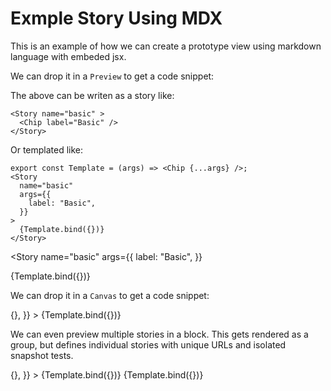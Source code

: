 
<Meta title="MDX/Chip" />


# Exmple Story Using MDX

This is an example of how we can create a prototype view using markdown language with embeded jsx.

We can drop it in a `Preview` to get a code snippet:

<Preview>
  <Chip label="Basic" />
</Preview>

The above can be writen as a story like:
```
<Story name="basic" >
  <Chip label="Basic" />
</Story>
```
Or templated like:
```
export const Template = (args) => <Chip {...args} />;
<Story
  name="basic"
  args={{
    label: "Basic",
  }}
>
  {Template.bind({})}
</Story>

```

<Story
  name="basic"
  args={{
    label: "Basic",
  }}
>
  {Template.bind({})}
</Story>

We can drop it in a `Canvas` to get a code snippet:

<Canvas>
  <Story
    name="clickable"
    args={{
      label: "clickable",
      onClick: () => {},
    }}
  >
    {Template.bind({})}
  </Story>
</Canvas>

We can even preview multiple stories in a block. This
gets rendered as a group, but defines individual stories
with unique URLs and isolated snapshot tests.

<Canvas>
  <Story
    name="deletable"
    args={{
      label: "deletable",
      onDelete: () => {},
    }}
  >
    {Template.bind({})}
  </Story>
  <Story
    name="secondary"
    args={{
      label: "secondary",
      color: "secondary",
    }}
  >
    {Template.bind({})}
  </Story>
</Canvas>
